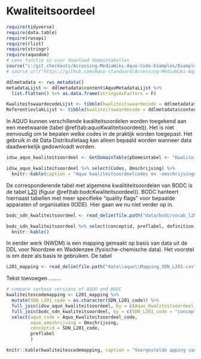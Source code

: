 # Kwaliteitsoordeel

```r
require(tidyverse)
require(data.table)
require(rwsapi)
require(rlist)
require(stringr)
require(aquodom)
# Lees functie in voor download domeintabellen
source("c:/git_checkouts/Accessing-MediaWiki-Aquo-Code-Examples/ExampleCodeRStudio/GetDomainTable.R")
# source_url("https://github.com/Aquo-standaard/Accessing-MediaWiki-Aquo-Code-Examples/blob/main/ExampleCodeRStudio/GetDomainTable.R")

ddlmetadata <- rws_metadata() 
metadataLijst <- ddlmetadata$content$AquoMetadataLijst %>%
  list.flatten() %>% as.data.frame(stringsAsFactors = F)

KwaliteitswaardecodeLijst <- tibble(kwaliteitswaardecode = ddlmetadata$content$KwaliteitswaardecodeLijst)
ReferentievlakLijst <- tibble(kwaliteitswaardecode = ddlmetadata$content$ReferentievlakLijst)


```

In AQUO kunnen verschillende kwaliteitsoordelen worden toegekend aan een meetwaarde (tabel \@ref(tab:aquoKwaliteitsoordeel)). Het is niet eenvoudig om te bepalen welke codes in de praktijk worden toegepast. Het gebruik in de Data Distributielaag kan alleen bepaald worden wanneer data daadwerkelijk gedownloadt worden.



```r
idsw_aquo_kwaliteitsoordeel <- GetDomainTable(pDomeintabel <- "Kwaliteitsoordeel")

idsw_aquo_kwaliteitsoordeel %>% select(Codes, Omschrijving) %>%
  knitr::kable(caption = "Aquo kwaliteitsoordeelcodes en -omschrijvingen.")
```
De corresponderende tabel met algemene kwalititeitsoordelen van BODC is de tabel [L20](http://vocab.nerc.ac.uk/collection/L20/current/) (figuur \@ref(tab:bodcKwaliteitsoordeel)). BODC hanteert hiernaast tabellen met  meer specifieke "quality flags" voor bepaalde apparaten of organisaties (IODE). Hier gaan we nu niet verder op in. 




```r
bodc_sdn_kwaliteitsoordeel <- read_delim(file.path("data/bodc/vocab_l20.csv"), delim = ";")

bodc_sdn_kwaliteitsoordeel %>% select(conceptid, preflabel, definition) %>%
  knitr::kable()
```


In eerder werk (NWDM) is een mapping gemaakt op basis van data uit de DDL voor Noordzee en Waddenzee (fysische-chemische data). Het voorstel is om deze als basis te gebruiken. De tabel 

```r
L201_mapping <- read_delim(file.path("data\\aquo\\Mapping_SDN_L201.csv"), delim = ";")
```

Tekst toevoegen ........


```r
# compare verbose versions of AQUO and BODC
kwaliteitescodemapping <- L201_mapping %>% 
  mutate(SDN_L201_code = as.character(SDN_L201_code)) %>%
  full_join(idsw_aquo_kwaliteitsoordeel, by = c(Aquo_Kwaliteitsoordeel_code = "Codes")) %>%
  full_join(bodc_sdn_kwaliteitsoordeel, by = c(SDN_L201_code = "conceptid")) %>%
  select(aquo_code = Aquo_Kwaliteitsoordeel_code,
         aquo_omschrijving = Omschrijving,
         conceptid = SDN_L201_code,
         preflabel
         )

knitr::kable(kwaliteitescodemapping, caption = "Voorgestelde apping van kwaliteitscodes.")

```

